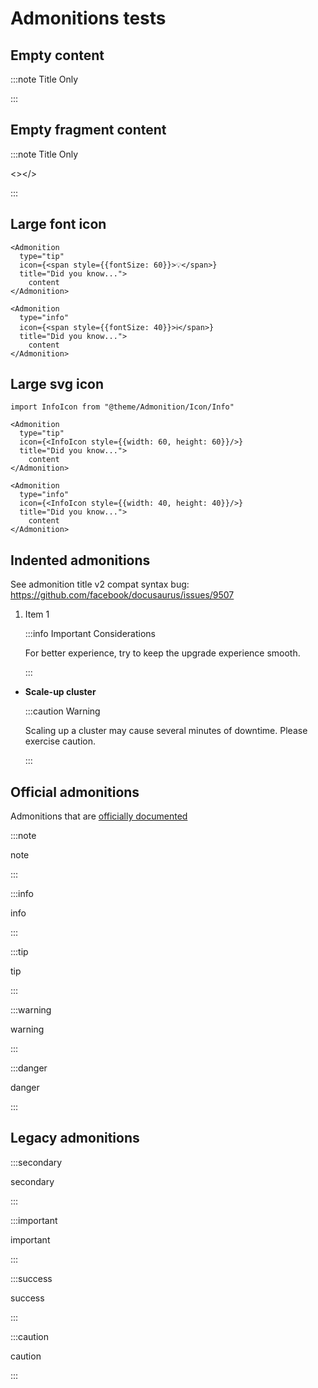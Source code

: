 # Admonitions tests

## Empty content

:::note Title Only

:::

## Empty fragment content

:::note Title Only

<></>

:::

## Large font icon


```mdx-code-block
<Admonition
  type="tip"
  icon={<span style={{fontSize: 60}}>💡</span>}
  title="Did you know...">
    content
</Admonition>

<Admonition
  type="info"
  icon={<span style={{fontSize: 40}}>ℹ️</span>}
  title="Did you know...">
    content
</Admonition>
```

## Large svg icon

```mdx-code-block
import InfoIcon from "@theme/Admonition/Icon/Info"

<Admonition
  type="tip"
  icon={<InfoIcon style={{width: 60, height: 60}}/>}
  title="Did you know...">
    content
</Admonition>

<Admonition
  type="info"
  icon={<InfoIcon style={{width: 40, height: 40}}/>}
  title="Did you know...">
    content
</Admonition>
```

## Indented admonitions

See admonition title v2 compat syntax bug: https://github.com/facebook/docusaurus/issues/9507

1. Item 1

   :::info Important Considerations

   For better experience, try to keep the upgrade experience smooth.

   :::

- **Scale-up cluster**

  :::caution Warning

  Scaling up a cluster may cause several minutes of downtime. Please exercise caution.

  :::

## Official admonitions

Admonitions that are [officially documented](/docs/markdown-features/admonitions)

:::note

note

:::

:::info

info

:::

:::tip

tip

:::

:::warning

warning

:::

:::danger

danger

:::

## Legacy admonitions

:::secondary

secondary

:::

:::important

important

:::

:::success

success

:::

:::caution

caution

:::

